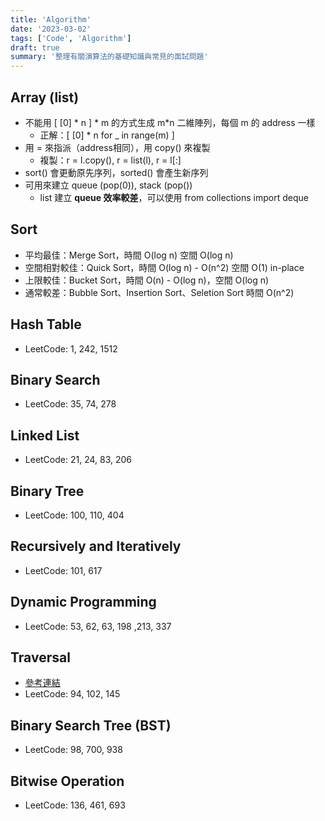```yaml
---
title: 'Algorithm'
date: '2023-03-02'
tags: ['Code', 'Algorithm']
draft: true
summary: '整理有關演算法的基礎知識與常見的面試問題'
---
```


## Array (list)

- 不能用 [ [0] * n ] * m 的方式生成 m*n 二維陣列，每個 m 的 address 一樣
    - 正解：[ [0] * n for _ in range(m) ]
- 用 = 來指派（address相同），用 copy() 來複製
    - 複製：r = l.copy(), r = list(l), r = l[:]
- sort() 會更動原先序列，sorted() 會產生新序列
- 可用來建立 queue (pop(0)), stack (pop())
    - list 建立 **queue 效率較差**，可以使用 from collections import deque

## Sort
- 平均最佳：Merge Sort，時間 O(log n) 空間 O(log n)
- 空間相對較佳：Quick Sort，時間 O(log n) - O(n^2) 空間 O(1) in-place
- 上限較佳：Bucket Sort，時間 O(n) - O(log n)，空間 O(log n)
- 通常較差：Bubble Sort、Insertion Sort、Seletion Sort 時間 O(n^2)

## Hash Table

- LeetCode: 1, 242, 1512

## Binary Search

- LeetCode: 35, 74, 278

## Linked List

- LeetCode: 21, 24, 83, 206

## Binary Tree

- LeetCode: 100, 110, 404

## Recursively and Iteratively

- LeetCode: 101, 617

## Dynamic Programming

- LeetCode: 53, 62, 63, 198 ,213, 337

## Traversal

- [參考連結](http://localhost:3000/blog/2024/traversal)
- LeetCode: 94, 102, 145

## Binary Search Tree (BST)

- LeetCode: 98, 700, 938

## Bitwise Operation

- LeetCode: 136, 461, 693

